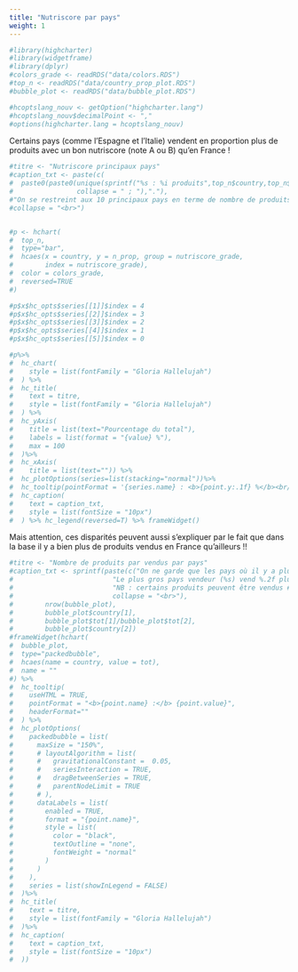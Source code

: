 ```yaml
---
title: "Nutriscore par pays"
weight: 1
---
```



```r
#library(highcharter)
#library(widgetframe)
#library(dplyr)
#colors_grade <- readRDS("data/colors.RDS")
#top_n <- readRDS("data/country_prop_plot.RDS")
#bubble_plot <- readRDS("data/bubble_plot.RDS")

#hcoptslang_nouv <- getOption("highcharter.lang")
#hcoptslang_nouv$decimalPoint <- ","
#options(highcharter.lang = hcoptslang_nouv)
```


Certains pays (comme l'Espagne et l'Italie) vendent en proportion plus de produits avec un bon nutriscore (note A ou B) qu'en France !

```r
#titre <- "Nutriscore principaux pays"
#caption_txt <- paste(c(
#  paste0(paste0(unique(sprintf("%s : %i produits",top_n$country,top_n$tot)),
#                collapse = " ; "),"."),
#"On se restreint aux 10 principaux pays en terme de nombre de produits recensés dans la base d'OpenFoodFacts."),
#collapse = "<br>")


#p <- hchart(
#  top_n, 
#  type="bar",
#  hcaes(x = country, y = n_prop, group = nutriscore_grade,
#        index = nutriscore_grade),
#  color = colors_grade,
#  reversed=TRUE
#)

#p$x$hc_opts$series[[1]]$index = 4
#p$x$hc_opts$series[[2]]$index = 3
#p$x$hc_opts$series[[3]]$index = 2
#p$x$hc_opts$series[[4]]$index = 1
#p$x$hc_opts$series[[5]]$index = 0

#p%>%
#  hc_chart(
#    style = list(fontFamily = "Gloria Hallelujah")
#  ) %>%
#  hc_title(
#    text = titre,
#    style = list(fontFamily = "Gloria Hallelujah")
#  ) %>%
#  hc_yAxis(
#    title = list(text="Pourcentage du total"),
#    labels = list(format = "{value} %"),
#    max = 100
#  )%>%
#  hc_xAxis(
#    title = list(text="")) %>%
#  hc_plotOptions(series=list(stacking="normal"))%>%
#  hc_tooltip(pointFormat = '{series.name} : <b>{point.y:.1f} %</b><br/>')  %>%
#  hc_caption(
#    text = caption_txt,
#    style = list(fontSize = "10px")
#  ) %>% hc_legend(reversed=T) %>% frameWidget()
```


Mais attention, ces disparités peuvent aussi s'expliquer par le fait que dans la base il y a bien plus de produits vendus en France qu'ailleurs !!

```r
#titre <- "Nombre de produits par vendus par pays"
#caption_txt <- sprintf(paste(c("On ne garde que les pays où il y a plus #de 100 produits vendus (%i pays).",
#                         "Le plus gros pays vendeur (%s) vend %.2f plus #de produits que le second plus gros pays (%s).",
#                         "NB : certains produits peuvent être vendus #dans plusieurs pays"),
#                         collapse = "<br>"),
#        nrow(bubble_plot),
#        bubble_plot$country[1],
#        bubble_plot$tot[1]/bubble_plot$tot[2],
#        bubble_plot$country[2])
#frameWidget(hchart(
#  bubble_plot,
#  type="packedbubble",
#  hcaes(name = country, value = tot),
#  name = ""
#) %>% 
#  hc_tooltip(
#    useHTML = TRUE,
#    pointFormat = "<b>{point.name} :</b> {point.value}",
#    headerFormat=""
#  ) %>% 
#  hc_plotOptions(
#    packedbubble = list(
#      maxSize = "150%",
#      # layoutAlgorithm = list(
#      #   gravitationalConstant =  0.05,
#      #   seriesInteraction = TRUE,
#      #   dragBetweenSeries = TRUE,
#      #   parentNodeLimit = TRUE
#      # ),
#      dataLabels = list(
#        enabled = TRUE,
#        format = "{point.name}",
#        style = list(
#          color = "black",
#          textOutline = "none",
#          fontWeight = "normal"
#        )
#      )
#    ),
#    series = list(showInLegend = FALSE)
#  )%>% 
#  hc_title(
#    text = titre,
#    style = list(fontFamily = "Gloria Hallelujah")
#  )%>%
#  hc_caption(
#    text = caption_txt,
#    style = list(fontSize = "10px")
#  ))
```